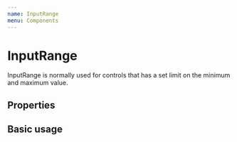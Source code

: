 ```yaml
---
name: InputRange
menu: Components
---
```



# InputRange

InputRange is normally used for controls that has a set limit on the minimum and maximum value.

## Properties

<Props of={InputRange} />

## Basic usage

<Playground>
  <InputRange />
</Playground>
